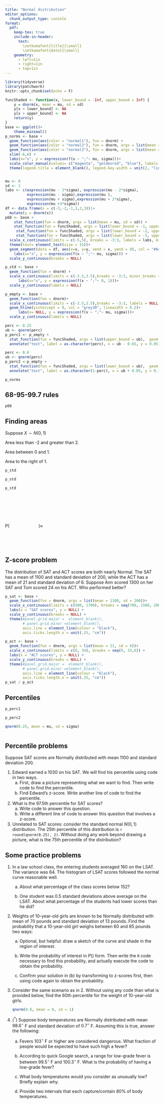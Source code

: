 ```yaml
---
title: "Normal distribution"
editor_options: 
  chunk_output_type: console
format:
  pdf:
    keep-tex: true
    include-in-header:
      text: 
        \setkomafont{title}{\small}
        \setkomafont{date}{\small}
    geometry:
      - left=1in
      - right=1in
      - top=1in
---
```


```r
library(tidyverse)
library(patchwork)
knitr::opts_chunk$set(echo = F) 
```

```r
funcShaded <- function(x, lower_bound = -Inf, upper_bound = Inf) {
    y = dnorm(x, mean = mu, sd = sd)
    y[x < lower_bound] <- NA
    y[x > upper_bound] <- NA
    return(y)
}
base <- ggplot()+
    theme_minimal()
p_norms <- base +
  geom_function(aes(color = "normal1"), fun = dnorm) +
  geom_function(aes(color = "normal2"), fun = dnorm, args = list(mean = 2) ) +
  geom_function(aes(color = "normal3"), fun = dnorm, args = list(mean = 0, sd = 2)) +
  xlim(-6,6) +
  labs(x="x", y = expression(f(x ~ ";"~ mu, sigma)))+
  scale_color_manual(values= c("magenta", "goldenrod", "blue"), labels = c("\n\n", "\n\n", "\n\n")) +
  theme(legend.title = element_blank(), legend.key.width = unit(2, "line"), text=element_text(size = 16))


mu <- 0
sd <- 1
labs <- c(expression(mu - 3*sigma), expression(mu - 2*sigma),
          expression(mu - sigma),expression(mu ),
          expression(mu + sigma),expression(mu + 2*sigma),
          expression(mu +3*sigma))
df <- data.frame(x = c(-3,-2,-1,1,2,3))|>
  mutate(y = dnorm(x))
p68 <- base + 
    stat_function(fun = dnorm, args = list(mean = mu, sd = sd)) + 
    stat_function(fun = funcShaded, args = list(lower_bound = -1, upper_bound = 1),  geom = "area", fill = "#84CA72", alpha = .8) +
     stat_function(fun = funcShaded, args = list(lower_bound = -2, upper_bound = 2),  geom = "area", fill = "#84CA72", alpha = .5)  +
     stat_function(fun = funcShaded, args = list(lower_bound = -3, upper_bound = 3),  geom = "area", fill = "#84CA72", alpha = .4) +
  scale_x_continuous(limits = c(-5,5), breaks = -3:3, labels = labs, minor_breaks = NULL)  +
  theme(text= element_text(size = 15))+
  geom_segment(data = df, aes(x=x, y=y, xend = x, yend = 0), col = "#84CA72")+
    labs(x="x", y = expression(f(x ~ ";"~ mu, sigma))) +
  scale_y_continuous(breaks = NULL)

p_std <- base +
  geom_function(fun = dnorm) +
  scale_x_continuous(limits = c(-3.5,3.5),breaks = -3:3, minor_breaks = NULL)+
      labs(x="x", y = expression(f(x ~ ";"~ 0, 1)))+
  scale_y_continuous(labels = NULL)

p_empty <- base + 
  geom_function(fun = dnorm)+
  scale_x_continuous(limits = c(-3.5,3.5),breaks = -3:3, labels = NULL, minor_breaks = NULL)+
  geom_hline(yintercept = 0, col = "grey30", linewidth = 0.2)+
      labs(x= NULL, y = expression(f(x ~ ";"~ mu, sigma)))+
  scale_y_continuous(labels = NULL)

perc <- 0.25
ub <- qnorm(perc)
p_perc1 <- p_empty +
  stat_function(fun = funcShaded, args = list(upper_bound = ub),  geom = "area", fill = "#84CA72", alpha = .5)+
  annotate("text", label = as.character(perc), x = ub - 0.65, y = 0.05)

perc <- 0.6
ub <- qnorm(perc)
p_perc2 <-p_empty +
  stat_function(fun = funcShaded, args = list(lower_bound = ub),  geom = "area", fill = "#84CA72", alpha = .5)+
  annotate("text", label = as.character(1-perc), x = ub + 0.65, y = 0.1)
```

```r
p_norms
```

## 68-95-99.7 rules

```r
p68
```

## Finding areas

Suppose $X \sim N(0,1)$

::: {layout-ncol="3"}
Area less than -2 and greater than 2.

Area between 0 and 1.

Area to the right of 1.

```r
p_std  
```

```r
p_std 
```

```r
p_std 
```

$\quad$

$\quad$

$\quad$

$\text{P}(\qquad\qquad\qquad) \approx$

$\quad$

$\quad$
:::

\vspace{4cm}

## Z-score problem

The distribution of SAT and ACT scores are both nearly Normal. The SAT has a mean of 1100 and standard deviation of 200, while the ACT has a mean of 21 and standard deviation of 6. Suppose Ann scored 1300 on her SAT and Tom scored 24 on his ACT. Who performed better?

```r
p_sat <- base +
  geom_function(fun = dnorm, args = list(mean = 1100, sd = 200))+
  scale_x_continuous(limits = c(500, 1700), breaks = seq(700, 1500, 200)) +
  labs(x = "SAT scores", y = NULL) +
  scale_y_continuous(breaks = NULL) +
  theme(#panel.grid.major =  element_blank(),
        # panel.grid.minor =element_blank(),
        axis.line = element_line(colour = "black"),
        axis.ticks.length.x = unit(.25, "cm"))

p_act <- base +
  geom_function(fun = dnorm, args = list(mean = 21, sd = 6))+
  scale_x_continuous(limits = c(8, 34), breaks = seq(9, 33,6)) +
  labs(x = "ACT scores", y = NULL) +
  scale_y_continuous(breaks = NULL) +
  theme(#panel.grid.major =  element_blank(),
        # panel.grid.minor =element_blank(),
        axis.line = element_line(colour = "black"),
        axis.ticks.length.x = unit(.25, "cm"))
p_sat / p_act
```

\clearpage

## Percentiles

::: {layout-ncol="2"}
```r
p_perc1
```

```r
p_perc2
```

```r
qnorm(0.25, mean = mu, sd = sigma)
```

```r

```
:::

## Percentile problems

Suppose SAT scores are Normally distributed with mean 1100 and standard deviation 200.

1.  Edward earned a 1030 on his SAT. We will find his percentile using code in two ways.
    a.  First, draw a picture representing what we want to find. Then write code to find the percentile.
    b.  Find Edward's z-score. Write another line of code to find the percentile.
2.  What is the 97.5th percentile for SAT scores?
    a.  Write code to answer this question.
    b.  Write a different line of code to answer this question that involves a z-score.
3.  Unrelated to SAT scores: consider the standard normal $N(0,1)$ distribution. The 25th percentile of this distribution is `r round(qnorm(0.25), 2)`. Without doing any work beyond drawing a picture, what is the 75th percentile of the distribution?

\clearpage

## Some practice problems

1.  In a law school class, the entering students averaged 160 on the LSAT. The variance was 64. The histogram of LSAT scores followed the normal curve reasonable well.

    a.  About what percentage of the class scores below 152?

    b.  One student was 0.5 standard deviations above average on the LSAT. About what percentage of the students had lower scores than he did?

2.  Weights of 10-year-old girls are known to be Normally distributed with mean of 70 pounds and standard deviation of 13 pounds. Find the probability that a 10-year-old girl weighs between 60 and 85 pounds two ways:

    a.  Optional, but helpful: draw a sketch of the curve and shade in the region of interest.

    b.  Write the probability of interest in $P()$ form. Then write the `R` code necessary to find this probability, and actually execute the code to obtain the probability.

    c.  Confirm your solution in (b) by transforming to z-scores first, then using code again to obtain the probability.

3.  Consider the same scenario as in 2. Without using any code than what is provided below, find the 60th percentile for the weight of 10-year-old girls.

    ```r
    qnorm(0.6, mean = 0, sd = 1)
    ```

4.  $(^*)$ Suppose body temperatures are Normally distributed with mean $98.6^\circ$ F and standard deviation of $0.7^\circ$ F. Assuming this is true, answer the following:

    a.  Fevers $103^\circ$ F or higher are considered dangerous. What fraction of people would be expected to have such high a fever?

    b.  According to quick Google search, a range for low-grade fever is between $99.5^\circ$ F and $100.3^\circ$ F. What is the probability of having a low-grade fever?

    c.  What body temperatures would you consider as unusually low? Briefly explain why.

    d.  Provide two intervals that each capture/contain 80% of body temperatures.
